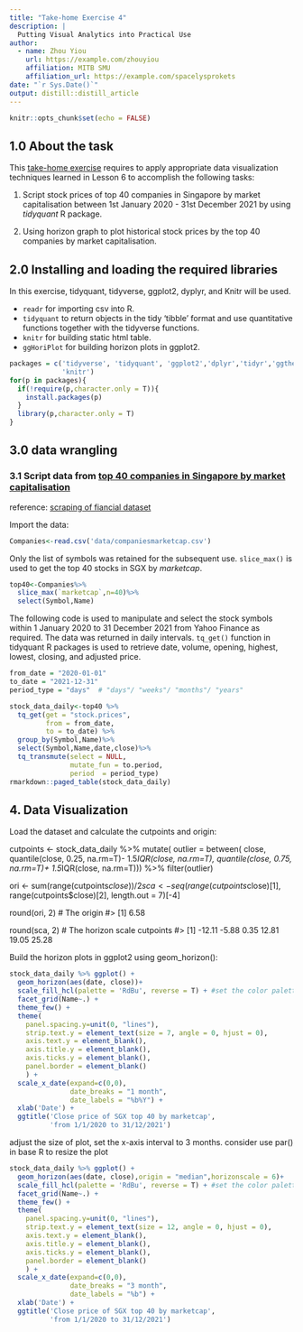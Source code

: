 ```yaml
---
title: "Take-home Exercise 4"
description: |
  Putting Visual Analytics into Practical Use
author:
  - name: Zhou Yiou 
    url: https://example.com/zhouyiou
    affiliation: MITB SMU
    affiliation_url: https://example.com/spacelysprokets
date: "`r Sys.Date()`"
output: distill::distill_article
---
```


```r
knitr::opts_chunk$set(echo = FALSE)
```

##  1.0 About the task

This [take-home exercise](https://isss608-ay2021-22t2.netlify.app/th_ex/th_ex04) requires to apply appropriate data visualization techniques learned in Lesson 6 to accomplish the following tasks:

1. Script stock prices of top 40 companies in Singapore by market capitalisation between 1st January 2020 - 31st December 2021 by using *tidyquant* R package.

2. Using horizon graph to plot historical stock prices by the top 40 companies by market capitalisation.


##  2.0 Installing and loading the required libraries

In this exercise, tidyquant, tidyverse, ggplot2, dyplyr, and Knitr will be used.

  + `readr` for importing csv into R.
  + `tidyquant` to return objects in the tidy ‘tibble’ format and use quantitative functions together with the tidyverse functions.
  + `knitr` for building static html table.
  + `ggHoriPlot` for building horizon plots in ggplot2.

```r
packages = c('tidyverse', 'tidyquant', 'ggplot2','dplyr','tidyr','ggthemes','ggHoriPlot',
             'knitr')
for(p in packages){
  if(!require(p,character.only = T)){
    install.packages(p)
  }
  library(p,character.only = T)
}
```

##  3.0 data wrangling

### 3.1 Script data from [top 40 companies in Singapore by market capitalisation](https://companiesmarketcap.com/singapore/largest-companies-in-singapore-by-market-cap/)
  
  reference: [scraping of fiancial dataset](https://giniceseah.netlify.app/posts/2021-06-18-scraping-of-financial-dataset/#tidyquant-package)

Import the data:

```r
Companies<-read.csv('data/companiesmarketcap.csv')
```

Only the list of symbols was retained for the subsequent use. `slice_max()` is used to get the top 40 stocks in SGX by *marketcap*.

```r
top40<-Companies%>%
  slice_max(`marketcap`,n=40)%>%
  select(Symbol,Name)
```

The following code is used to manipulate and select the stock symbols within 1 January 2020 to 31 December 2021  from Yahoo Finance as required. The data was returned in daily intervals. 
`tq_get()` function in tidyquant R packages is used to retrieve date, volume, opening, highest, lowest, closing, and adjusted price.

```r
from_date = "2020-01-01"
to_date = "2021-12-31"
period_type = "days"  # "days"/ "weeks"/ "months"/ "years"

stock_data_daily<-top40 %>%  
  tq_get(get = "stock.prices",
         from = from_date,
         to = to_date) %>%
  group_by(Symbol,Name)%>%
  select(Symbol,Name,date,close)%>%
  tq_transmute(select = NULL, 
               mutate_fun = to.period, 
               period  = period_type)
rmarkdown::paged_table(stock_data_daily)
```

## 4. Data Visualization

Load the dataset and calculate the cutpoints and origin:

cutpoints <- stock_data_daily  %>% 
  mutate(
    outlier = between(
      close, 
      quantile(close, 0.25, na.rm=T)-
        1.5*IQR(close, na.rm=T),
      quantile(close, 0.75, na.rm=T)+
        1.5*IQR(close, na.rm=T))) %>% 
  filter(outlier)

ori <- sum(range(cutpoints$close))/2
sca <- seq(range(cutpoints$close)[1], 
           range(cutpoints$close)[2], 
           length.out = 7)[-4]

round(ori, 2) # The origin
#> [1] 6.58

round(sca, 2) # The horizon scale cutpoints
#> [1] -12.11  -5.88   0.35  12.81  19.05  25.28


Build the horizon plots in ggplot2 using geom_horizon():
```r
stock_data_daily %>% ggplot() +
  geom_horizon(aes(date, close))+
  scale_fill_hcl(palette = 'RdBu', reverse = T) + #set the color palette
  facet_grid(Name~.) +
  theme_few() +
  theme(
    panel.spacing.y=unit(0, "lines"),
    strip.text.y = element_text(size = 7, angle = 0, hjust = 0),
    axis.text.y = element_blank(),
    axis.title.y = element_blank(),
    axis.ticks.y = element_blank(),
    panel.border = element_blank()
    ) +
  scale_x_date(expand=c(0,0), 
               date_breaks = "1 month", 
               date_labels = "%b%Y") +
  xlab('Date') +
  ggtitle('Close price of SGX top 40 by marketcap', 
          'from 1/1/2020 to 31/12/2021')
```

adjust the size of plot, set the x-axis interval to 3 months. 
consider use par() in base R to resize the plot


```r
stock_data_daily %>% ggplot() +
  geom_horizon(aes(date, close),origin = "median",horizonscale = 6)+
  scale_fill_hcl(palette = 'RdBu', reverse = T) + #set the color palette
  facet_grid(Name~.) +
  theme_few() +
  theme(
    panel.spacing.y=unit(0, "lines"),
    strip.text.y = element_text(size = 12, angle = 0, hjust = 0),
    axis.text.y = element_blank(),
    axis.title.y = element_blank(),
    axis.ticks.y = element_blank(),
    panel.border = element_blank()
    ) +
  scale_x_date(expand=c(0,0), 
               date_breaks = "3 month", 
               date_labels = "%b") +
  xlab('Date') +
  ggtitle('Close price of SGX top 40 by marketcap', 
          'from 1/1/2020 to 31/12/2021')
```

